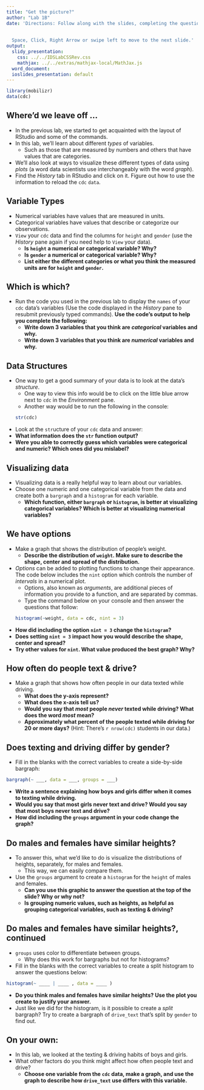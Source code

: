 ```yaml
---
title: "Get the picture?"
author: "Lab 1B"
date: 'Directions: Follow along with the slides, completing the questions in <font color=#25679E><b>blue</b></font> on your computer, and answering the questions in **red** in your journal.  
  
  
  Space, Click, Right Arrow or swipe left to move to the next slide.'
output:
  slidy_presentation:
    css: ../../IDSLabCSSRev.css
    mathjax: ../../extras/mathjax-local/MathJax.js
  word_document:
  ioslides_presentation: default
---
```


```r
library(mobilizr)
data(cdc)
```

## Where'd we leave off ...

- In the previous lab, we started to get acquainted with the layout of RStudio and some of the commands.
- In this lab, we'll learn about different _types_ of variables. 
    - Such as those that are measured by numbers and others that have values that are categories.
- We'll also look at ways to visualize these different types of data using _plots_ (a word data scientists use interchangeably with the word _graph_).
- <span class="blue">Find the _History_ tab in RStudio and click on it. Figure out how to use the information to reload the `cdc` `data`.</span>


## Variable Types

- Numerical variables have values that are measured in units.
- Categorical variables have values that describe or categorize our observations.
- <span class="blue">`View` your `cdc` data and find the columns for `height` and `gender` (use the _History_ pane again if you need help to `View` your data).</span>
    - **Is `height` a numerical or categorical variable? Why?**
    - **Is `gender` a numerical or categorical variable? Why?**
    - **List either the different categories or what you think the measured units are for `height` and `gender`.**

    
## Which is which?

- <span class="blue">Run the code you used in the previous lab to display the `names` of your `cdc` data's variables (Use the code displayed in the _History_ pane to resubmit previously typed commands).</span> **Use the code's output to help you complete the following:**
    - **Write down 3 variables that you think are _categorical_ variables and why.**
    - **Write down 3 variables that you think are _numerical_ variables and why.**


## Data Structures

- One way to get a good summary of your data is to look at the data's _structure_.
    - One way to view this info would be to click on the little blue arrow next to `cdc` in the _Environment_ pane.
    - Another way would be to run the following in the console:
```r
str(cdc)
```

- <span class="blue">Look at the `str`ucture of your `cdc` data and answer:</span>
- **What information does the `str` function output?**
- **Were you able to correctly guess which variables were categorical and numeric? Which ones did you mislabel?**
    

## Visualizing data

- Visualizing data is a really helpful way to learn about our variables.
- <span class="blue">Choose one numeric and one categorical variable from the data and create both a `bargraph` and a `histogram` for each variable.</span>
    - **Which function, either `bargraph` or `histogram`, is better at visualizing categorical variables? Which is better at visualizing numerical variables?**
    
## We have options

- <span class="blue">Make a graph that shows the distribution of people's weight.</span>
  - **Describe the distribution of `weight`. Make sure to describe the shape, center and spread of the distribution.**

- _Options_ can be added to plotting functions to change their appearance. The code below includes the `nint` option which controls the number of _intervals_ in a numerical plot.
  - Options, also known as _arguments_, are additional pieces of information you provide to a function, and are separated by commas.
  - <span class="blue">Type the command below on your console and then answer the questions that follow:</span>
```r
histogram(~weight, data = cdc, nint = 3)
```

 - **How did including the option `nint = 3` change the `histogram`?**
 - **Does setting `nint = 3` impact how you would describe the shape, center and spread?**
 - **Try other values for `nint`. What value produced the best graph? Why?**
 
## How often do people text & drive?

- <span class="blue">Make a graph that shows how often people in our data texted while driving.</span>
    - **What does the y-axis represent?**
    - **What does the x-axis tell us?**
    - **Would you say that _most_ people _never_ texted while driving? What does the word _most_ mean?**
    - **Approximately what percent of the people texted while driving for 20 or more days?** (Hint: There's `r nrow(cdc)` students in our data.)


## Does texting and driving differ by gender?

- <span class="blue">Fill in the blanks with the correct variables to create a side-by-side bargraph:</span>

```r
bargraph(~ ___, data = ___, groups = ___)
```

- **Write a sentence explaining how boys and girls differ when it comes to texting while driving.**
- **Would you say that most girls never text and drive?  Would you say that most boys never text and drive?**
- **How did including the `groups` argument in your code change the graph?**


## Do males and females have similar heights?

- To answer this, what we'd like to do is visualize the distributions of heights, separately, for males and females.
    - This way, we can easily compare them.
- <span class="blue">Use the `groups` argument to create a `histogram` for the `height` of males and females.</span>
    - **Can you use this graphic to answer the question at the top of the slide? Why or why not?**
    - **Is grouping numeric values, such as heights, as helpful as grouping categorical variables, such as texting & driving?**
    

## Do males and females have similar heights?, continued

- `groups` uses color to differentiate between groups.
    - Why does this work for bargraphs but not for histograms?
- <span class="blue">Fill in the blanks with the correct variables to create a split histogram to answer the questions below:</span>

```r
histogram(~ ____ | ____ , data = ____ )
```

- **Do you think males and females have similar heights? Use the plot you create to justify your answer.**
- <span class="blue">Just like we did for the histogram, is it possible to create a _split_ bargraph? Try to create a bargraph of `drive_text` that's split by `gender` to find out.</span>

## On your own:

- In this lab, we looked at the texting & driving habits of boys and girls. 
- What other factors do you think might affect how often people text and drive?
    - **Choose one variable from the `cdc` data, make a graph, and use the graph to describe how `drive_text` use differs with this variable.**